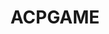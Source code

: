 ---
slug: acpgame
link: /projects/acpgame/
category: 'projects'
title: ACPGAME
publicData: Sep 11th 2020
pagesCount: 10
pages: 
        - page:
            - image: test
            - title: Главная,
        - page:
            - image: test
            - title: В СМИ,
        - page:
            - image: test
            - title: Игры,
        - page:
            - image: test
            - title: Команда,
        - page:
            - image: test
            - title: О нас,
        - page:
            - image: test
            - title: Битва-Корпораций,
        - page:
            - image: test
            - title: ФОТОАЛЬБОМЫ,
        - page:
            - image: test
            - title: Корпоративные-Игры,
        - page:
            - image: test
            - title: Контакты,
        - page:
            - image: test
            - title: Видео
sortIdx: 70
---